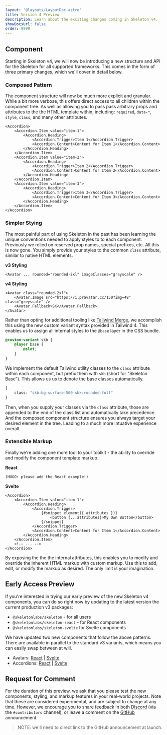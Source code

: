 ```yaml
---
layout: '@layouts/LayoutDoc.astro'
title: Version 4 Preview
description: Learn about the exciting changes coming in Skeleton v4.
showDocsUrl: false
order: 9999
---
```



## Component

Starting in Skeleton v4, we will now be introducing a new structure and API for the Skeleton for all supported frameworks. This comes in the form of three primary changes, which we'll cover in detail below.

### Composed Pattern

The component structure will now be much more explicit and granular. While a bit more verbose, this offers direct access to all children within the component tree. As well as allowing you to pass pass arbitrary props and attributes to the the HTML template within, including: `required`, `data-*`, `style`, `class`, and many other attributes.

```svelte
<Accordion>
	<Accordion.Item value="item-1">
		<Accordion.Heading>
			<Accordion.Trigger>Item 1</Accordion.Trigger>
			<Accordion.Content>Content for Item 1</Accordion.Content>
		</Accordion.Heading>
	</Accordion.Item>
	<Accordion.Item value="item-2">
		<Accordion.Heading>
			<Accordion.Trigger>Item 2</Accordion.Trigger>
			<Accordion.Content>Content for Item 2</Accordion.Content>
		</Accordion.Heading>
	</Accordion.Item>
	<Accordion.Item value="item-3">
		<Accordion.Heading>
			<Accordion.Trigger>Item 3</Accordion.Trigger>
			<Accordion.Content>Content for Item 3</Accordion.Content>
		</Accordion.Heading>
	</Accordion.Item>
</Accordion>
```

### Simpler Stying

The most painful part of using Skeleton in the past has been learning the unique conventions needed to apply styles to to each component. Previously we relied on reserved prop names, special prefixes, etc. All this is now gone. You simply provide your styles to the common `class` attribute, similar to native HTML elements.

**v3 Styling**

```svelte
<Avatar ... rounded="rounded-2xl" imageClasses="grayscale" />
```

**v4 Styling**

```svelte
<Avatar class="rounded-2xl">
	<Avatar.Image src="https://i.pravatar.cc/150?img=48" class="greyscale" />
	<Avatar.Fallback>SK</Avatar.Fallback>
</Avatar>
```

Rather than opting for additional tooling like [Tailwind Merge](https://github.com/dcastil/tailwind-merge), we accomplish this using the new custom variant syntax provided in Tailwind 4. This enables us to assign all internal styles to the `@base` layer in the CSS bundle.

```css
@custom-variant skb {
	@layer base {
		@slot;
	}
}
```

We implement the default Tailwind utility classes to the `class` attribute within each component, but prefix them with `skb` (short for "Skeleton Base"). This allows us us to denote the base classes automatically.

```ts
{
	class: "skb:bg-surface-500 sbk:rounded-full"
}
```

Then, when you supply your classes via the `class` attribute, those are appended to the end of the class list and automatically take precedence. And the composed component structure ensures you always target your desired element in the tree. Leading to a much more intuative experience overall.

### Extensible Markup

Finally we're adding one more tool to your toolkit - the ability to override and modify the component template markup.

**React**

```tsx
(HUGO: please add the React example!)
```

**Svelte**

```svelte
<Accordion>
	<Accordion.Item value="item-1">
		<Accordion.Heading>
			<Accordion.Trigger>
				{#snippet element({ attributes })}
					<button {...attributes}>My Own Button</button>
				{/snippet}
			</Accordion.Trigger>
			<Accordion.Content>Content for Item 1</Accordion.Content>
		</Accordion.Heading>
	</Accordion.Item>
	<!-- ... -->
</Accordion>
```

By exposing the the the internal attributes, this enables you to modify and override the inherent HTML markup with custom markup. Use this to add, edit, or modify the markup as desired. The only limit is your imagination.

## Early Access Preview

If you're interested in trying our early preview of the new Skeleton v4 components, you can do so right now by updating to the latest version the current production v3 packages:

- `@skeletonlabs/skeleton` - for all users
- `@skeletonlabs/skeleton-react` - for React components
- `@skeletonlabs/skeleton-svelte` for Svelte components

We have updated two new components that follow the above patterns. There are available in parallel to the standard v3 variants, which means you can easily swap between at will.

- Avatars: [React](/docs/components-composed/avatar/react) | [Svelte](/docs/components-composed/avatar/svelte)
- Accordions: [React](/docs/components-composed/accordion/react) | [Svelte](/docs/components-composed/accordion/svelte)

## Request for Comment

For the duration of this preview, we ask that you please test the new components, styling, and markup features in your real-world projects. Note that these are considered experimental, and are subject to change at any time. However, we encourage you to share feedback in both [Discord](https://discord.com/invite/EXqV7W8MtY) (via the `#contributors` channel), or leave a comment on the [GitHub](https://github.com/skeletonlabs/skeleton) announcement.

> NOTE: we'll need to direct link to the GitHub announcement at launch.
